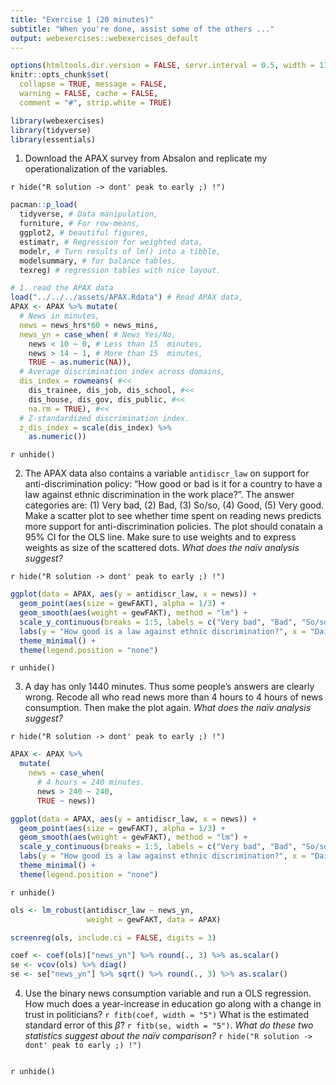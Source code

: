 ```yaml
---
title: "Exercise 1 (20 minutes)"
subtitle: "When you're done, assist some of the others ..."
output: webexercises::webexercises_default
---
```


```r
options(htmltools.dir.version = FALSE, servr.interval = 0.5, width = 115, digits = 2)
knitr::opts_chunk$set(
  collapse = TRUE, message = FALSE, 
  warning = FALSE, cache = FALSE,
  comment = "#", strip.white = TRUE)

library(webexercises)
library(tidyverse)
library(essentials)
```

1. Download the APAX survey from Absalon and replicate my operationalization of the variables.
  
`r hide("R solution -> dont' peak to early ;) !")`
```r
pacman::p_load(
  tidyverse, # Data manipulation,
  furniture, # For row-means,
  ggplot2, # beautiful figures,
  estimatr, # Regression for weighted data,
  modelr, # Turn results of lm() into a tibble,
  modelsummary, # for balance tables,
  texreg) # regression tables with nice layout.

# 1. read the APAX data
load("../../../assets/APAX.Rdata") # Read APAX data,
APAX <- APAX %>% mutate(
  # News in minutes,
  news = news_hrs*60 + news_mins, 
  news_yn = case_when( # News Yes/No,
    news < 10 ~ 0, # Less than 15  minutes,
    news > 14 ~ 1, # More than 15  minutes,
    TRUE ~ as.numeric(NA)),
  # Average discrimination index across domains,
  dis_index = rowmeans( #<<
    dis_trainee, dis_job, dis_school, #<<
    dis_house, dis_gov, dis_public, #<<
    na.rm = TRUE), #<<
  # Z-standardized discrimination index.
  z_dis_index = scale(dis_index) %>% 
    as.numeric())
```
`r unhide()`

2. The APAX data also contains a variable `antidiscr_law` on support for anti-discrimination policy: "How good or bad is it for a country to have a law against ethnic discrimination in the work place?". The answer categories are: (1) Very bad, (2) Bad, (3) So/so, (4) Good, (5) Very good. Make a scatter plot to see whether time spent on reading news predicts more support for anti-discrimination policies. The plot should conatain a 95% CI for the OLS line. Make sure to use weights and to express weights as size of the scattered dots. *What does the naïv analysis suggest?*

`r hide("R solution -> dont' peak to early ;) !")`
```r
ggplot(data = APAX, aes(y = antidiscr_law, x = news)) +
  geom_point(aes(size = gewFAKT), alpha = 1/3) +
  geom_smooth(aes(weight = gewFAKT), method = "lm") +
  scale_y_continuous(breaks = 1:5, labels = c("Very bad", "Bad", "So/so", "Good", "Very good")) +
  labs(y = "How good is a law against ethnic discrimination?", x = "Daily minutes of news consumption") +
  theme_minimal() +
  theme(legend.position = "none")
```
`r unhide()`

3. A day has only 1440 minutes. Thus some people's answers are clearly wrong. Recode all who read news more than 4 hours to 4 hours of news consumption. Then make the plot again. *What does the naïv analysis suggest?*

`r hide("R solution -> dont' peak to early ;) !")`
```r
APAX <- APAX %>%
  mutate(
    news = case_when(
      # 4 hours = 240 minutes.
      news > 240 ~ 240,
      TRUE ~ news))

ggplot(data = APAX, aes(y = antidiscr_law, x = news)) +
  geom_point(aes(size = gewFAKT), alpha = 1/3) +
  geom_smooth(aes(weight = gewFAKT), method = "lm") +
  scale_y_continuous(breaks = 1:5, labels = c("Very bad", "Bad", "So/so", "Good", "Very good")) +
  labs(y = "How good is a law against ethnic discrimination?", x = "Daily minutes of news consumption") +
  theme_minimal() +
  theme(legend.position = "none")
```
`r unhide()`

```r
ols <- lm_robust(antidiscr_law ~ news_yn, 
                 weight = gewFAKT, data = APAX)

screenreg(ols, include.ci = FALSE, digits = 3)
```

```r
coef <- coef(ols)["news_yn"] %>% round(., 3) %>% as.scalar()
se <- vcov(ols) %>% diag()
se <- se["news_yn"] %>% sqrt() %>% round(., 3) %>% as.scalar()
```

4. Use the binary news consumption variable and run a OLS regression. How much does a year-increase in education go along with a change in trust in politicians? `r fitb(coef, width = "5")` What is the estimated standard error of this $\hat{\beta}$? `r fitb(se, width = "5")`. *What do these two statistics suggest about the naïv comparison?*
`r hide("R solution -> dont' peak to early ;) !")`
```r
```
`r unhide()`